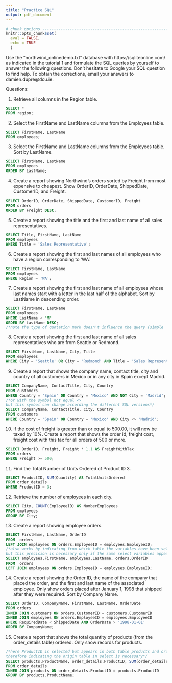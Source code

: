 ```yaml
---
title: "Practice SQL"
output: pdf_document
---
```


```r
# chunk options ----------------------------------------------------------------
knitr::opts_chunk$set(
  eval = FALSE, 
  echo = TRUE
  )
```

Use the "northwind_onlinedemo.txt" database with https://sqliteonline.com/ as indicated in the tutorial 1 and formulate the SQL queries by yourself to answer the following questions. Don’t hesitate to Google your SQL question to find help. To obtain the corrections, email your answers to damien.dupre@dcu.ie.

Questions:

1. Retrieve all columns in the Region table.

```sql
SELECT *
FROM region;
```

2. Select the FirstName and LastName columns from the Employees table.

```sql
SELECT FirstName, LastName
FROM employees;
```

3. Select the FirstName and LastName columns from the Employees table. Sort by LastName.

```sql
SELECT FirstName, LastName
FROM employees
ORDER BY LastName;
```

4. Create a report showing Northwind’s orders sorted by Freight from most expensive to cheapest. Show OrderID, OrderDate, ShippedDate, CustomerID, and Freight.

```sql
SELECT OrderID, OrderDate, ShippedDate, CustomerID, Freight
FROM orders
ORDER BY Freight DESC;
```

5. Create a report showing the title and the first and last name of all sales representatives.

```sql
SELECT Title, FirstName, LastName
FROM employees
WHERE Title = 'Sales Representative';
```

6. Create a report showing the first and last names of all employees who have a region corresponding to ‘WA’.

```sql
SELECT FirstName, LastName
FROM employees
WHERE Region = 'WA';
```

7. Create a report showing the first and last name of all employees whose last names start with a letter in the last half of the alphabet. Sort by LastName in descending order.

```sql
SELECT FirstName, LastName
FROM employees
WHERE LastName < "M"
ORDER BY LastName DESC;
/*note the type of quotation mark doesn't influence the query (simple ' or double ")*/
```

8. Create a report showing the first and last name of all sales representatives who are from Seattle or Redmond.

```sql
SELECT FirstName, LastName, City, Title
FROM employees
WHERE City = 'Seattle' OR City = 'Redmond' AND Title = 'Sales Representative';
```

9. Create a report that shows the company name, contact title, city and country of all customers in Mexico or in any city in Spain except Madrid.

```sql
SELECT CompanyName, ContactTitle, City, Country
FROM customers
WHERE Country = 'Spain' OR Country = 'Mexico' AND NOT City = 'Madrid';
/*or with the symbol not equal <> 
but this symbol can change according the different SQL versions*/
SELECT CompanyName, ContactTitle, City, Country
FROM customers
WHERE Country = 'Spain' OR Country = 'Mexico' AND City <> 'Madrid';
```

10. If the cost of freight is greater than or equal to 500.00, it will now be taxed by 10%. Create a report that shows the order id, freight cost, freight cost with this tax for all orders of 500 or more.

```sql
SELECT OrderID, Freight, Freight * 1.1 AS FreightWithTax
FROM orders
WHERE Freight >= 500;
```

11. Find the Total Number of Units Ordered of Product ID 3.

```sql
SELECT ProductID, SUM(Quantity) AS TotalUnitsOrdered
FROM order_details
WHERE ProductID = 3;
```

12. Retrieve the number of employees in each city.

```sql
SELECT City, COUNT(EmployeeID) AS NumberEmployees
FROM employees
GROUP BY City;
```

13. Create a report showing employee orders.

```sql
SELECT FirstName, LastName, OrderID
FROM  orders 
LEFT JOIN employees ON orders.EmployeeID = employees.EmployeeID;
/*also works by indicating from which table the variables have been selected
but this precision is necessary only if the same select variables appear in multiple tables*/
SELECT employees.FirstName, employees.LastName, orders.OrderID
FROM  orders 
LEFT JOIN employees ON orders.EmployeeID = employees.EmployeeID;
```

14. Create a report showing the Order ID, the name of the company that placed the order, and the first and last name of the associated employee. Only show orders placed after January 1, 1998 that shipped after they were required. Sort by Company Name.

```sql
SELECT OrderID, CompanyName, FirstName, LastName, OrderDate
FROM orders
INNER JOIN customers ON orders.CustomerID = customers.CustomerID
INNER JOIN employees ON orders.EmployeeID = employees.EmployeeID
WHERE RequiredDate < ShippedDate AND OrderDate > '1998-01-01'
ORDER BY CompanyName;
```

15. Create a report that shows the total quantity of products (from the order_details table) ordered. Only show records for products.

```sql
/*here ProductID is selected but appears in both table products and order_details
therefore indicating the origin table in select is necessary*/
SELECT products.ProductName, order_details.ProductID, SUM(order_details.Quantity) AS TotalQuantity
FROM order_details
INNER JOIN products ON order_details.ProductID = products.ProductID
GROUP BY products.ProductName;
```